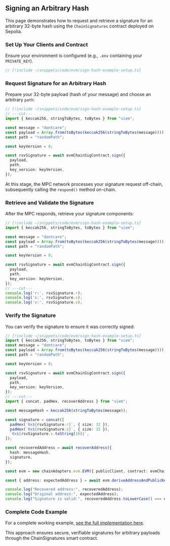 ## Signing an Arbitrary Hash

This page demonstrates how to request and retrieve a signature for an arbitrary 32-byte hash using the `ChainSignatures` contract deployed on Sepolia.

### Set Up Your Clients and Contract

Ensure your environment is configured (e.g., `.env` containing your `PRIVATE_KEY`).

```ts twoslash
// [!include ~/snippets/code/evm/sign-hash-example-setup.ts]
```

### Request Signature for an Arbitrary Hash

Prepare your 32-byte payload (hash of your message) and choose an arbitrary `path`:

```ts twoslash
// [!include ~/snippets/code/evm/sign-hash-example-setup.ts]
// ---cut---
import { keccak256, stringToBytes, toBytes } from "viem";

const message = "dontcare";
const payload = Array.from(toBytes(keccak256(stringToBytes(message))));
const path = "randomPath";

const keyVersion = 0;

const rsvSignature = await evmChainSigContract.sign({
  payload,
  path,
  key_version: keyVersion,
});
```

At this stage, the MPC network processes your signature request off-chain, subsequently calling the `respond()` method on-chain.

### Retrieve and Validate the Signature

After the MPC responds, retrieve your signature components:

```ts twoslash
// [!include ~/snippets/code/evm/sign-hash-example-setup.ts]
import { keccak256, stringToBytes, toBytes } from "viem";

const message = "dontcare";
const payload = Array.from(toBytes(keccak256(stringToBytes(message))));
const path = "randomPath";

const keyVersion = 0;

const rsvSignature = await evmChainSigContract.sign({
  payload,
  path,
  key_version: keyVersion,
});
// ---cut---
console.log('r:', rsvSignature.r);
console.log('s:', rsvSignature.s);
console.log('v:', rsvSignature.v);
```

### Verify the Signature

You can verify the signature to ensure it was correctly signed:

```ts twoslash
// [!include ~/snippets/code/evm/sign-hash-example-setup.ts]
import { keccak256, stringToBytes, toBytes } from "viem";
const message = "dontcare";
const payload = Array.from(toBytes(keccak256(stringToBytes(message))));
const path = "randomPath";

const keyVersion = 0;

const rsvSignature = await evmChainSigContract.sign({
  payload,
  path,
  key_version: keyVersion,
});
// ---cut---
import { concat, padHex, recoverAddress } from "viem";

const messageHash = keccak256(stringToBytes(message));

const signature = concat([
  padHex(`0x${rsvSignature.r}`, { size: 32 }),
  padHex(`0x${rsvSignature.s}`, { size: 32 }),
  `0x${rsvSignature.v.toString(16)}`,
]);

const recoveredAddress = await recoverAddress({
  hash: messageHash,
  signature,
});

const evm = new chainAdapters.evm.EVM({ publicClient, contract: evmChainSigContract });

const { address: expectedAddress } = await evm.deriveAddressAndPublicKey(account.address, path);

console.log("Recovered address:", recoveredAddress);
console.log("Original address:", expectedAddress);
console.log("Signature is valid:", recoveredAddress.toLowerCase() === expectedAddress.toLowerCase());
```

### Complete Code Example

For a complete working example, [see the full implementation here](https://github.com/signet-examples/sign-arbitrary-hash).

This approach ensures secure, verifiable signatures for arbitrary payloads through the ChainSignatures smart contract.

